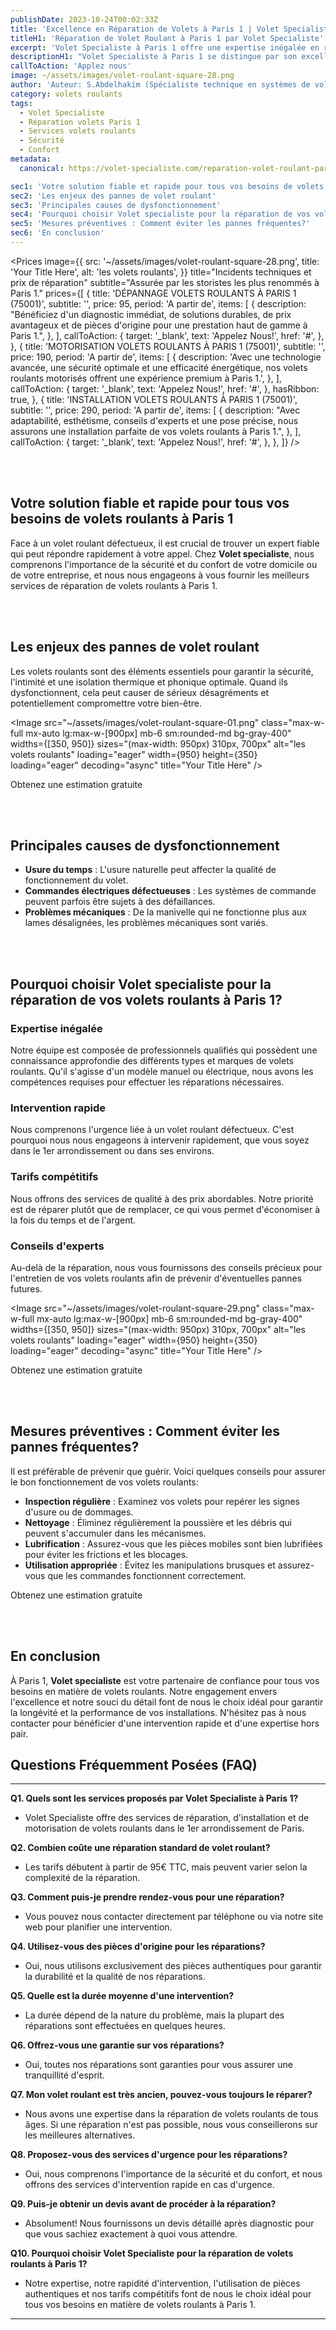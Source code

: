 ```yaml
---
publishDate: 2023-10-24T00:02:33Z
title: 'Excellence en Réparation de Volets à Paris 1 | Volet Specialiste'
titleH1: 'Réparation de Volet Roulant à Paris 1 par Volet Specialiste'
excerpt: 'Volet Specialiste à Paris 1 offre une expertise inégalée en réparation de volets roulants, garantissant sécurité, confort, et services abordables.'
descriptionH1: "Volet Specialiste à Paris 1 se distingue par son excellence dans la réparation de volets roulants. Reconnaissant l'importance de la sécurité et du confort, l'entreprise offre des services rapides et fiables. Avec une expertise inégalée, des interventions rapides et des tarifs compétitifs, ils sont le choix idéal pour tous les besoins en matière de volets roulants à Paris 1."
callToAction: 'Applez nous'
image: ~/assets/images/volet-roulant-square-28.png
author: 'Auteur: S.Abdelhakim (Spécialiste technique en systèmes de volets roulants)'
category: volets roulants
tags:
  - Volet Specialiste
  - Réparation volets Paris 1
  - Services volets roulants
  - Sécurité
  - Confort
metadata:
  canonical: https://volet-specialiste.com/reparation-volet-roulant-paris-1

sec1: 'Votre solution fiable et rapide pour tous vos besoins de volets roulants à Paris 1'
sec2: 'Les enjeux des pannes de volet roulant'
sec3: 'Principales causes de dysfonctionnement'
sec4: 'Pourquoi choisir Volet specialiste pour la réparation de vos volets roulants à Paris 1?'
sec5: 'Mesures préventives : Comment éviter les pannes fréquentes?'
sec6: 'En conclusion'
---
```



<Prices
  image={{
    src: '~/assets/images/volet-roulant-square-28.png',
    title: 'Your Title Here',
    alt: 'les volets roulants',
  }}
  title="Incidents techniques et prix de réparation"
  subtitle="Assurée par les storistes les plus renommés à Paris 1."
  prices={[
    {
      title: 'DÉPANNAGE VOLETS ROULANTS À PARIS 1 (75001)',
      subtitle: '',
      price: 95,
      period: 'A partir de',
      items: [
        {
          description:
            "Bénéficiez d'un diagnostic immédiat, de solutions durables, de prix avantageux et de pièces d'origine pour une prestation haut de gamme à Paris 1.",
        },
      ],
      callToAction: {
        target: '_blank',
        text: 'Appelez Nous!',
        href: '#',
      },
    },
    {
      title: 'MOTORISATION VOLETS ROULANTS À PARIS 1 (75001)',
      subtitle: '',
      price: 190,
      period: 'A partir de',
      items: [
        {
          description:
            'Avec une technologie avancée, une sécurité optimale et une efficacité énergétique, nos volets roulants motorisés offrent une expérience premium à Paris 1.',
        },
      ],
      callToAction: {
        target: '_blank',
        text: 'Appelez Nous!',
        href: '#',
      },
      hasRibbon: true,
    },
    {
      title: 'INSTALLATION VOLETS ROULANTS À PARIS 1 (75001)',
      subtitle: '',
      price: 290,
      period: 'A partir de',
      items: [
        {
          description:
            "Avec adaptabilité, esthétisme, conseils d'experts et une pose précise, nous assurons une installation parfaite de vos volets roulants à Paris 1.",
        },
      ],
      callToAction: {
        target: '_blank',
        text: 'Appelez Nous!',
        href: '#',
      },
    },
  ]}
/>

<a id="section1"></a>
<br />
<br />

## Votre solution fiable et rapide pour tous vos besoins de volets roulants à Paris 1

Face à un volet roulant défectueux, il est crucial de trouver un expert fiable qui peut répondre rapidement à votre appel. Chez **Volet specialiste**, nous comprenons l'importance de la sécurité et du confort de votre domicile ou de votre entreprise, et nous nous engageons à vous fournir les meilleurs services de réparation de volets roulants à Paris 1.

<a id="section2"></a>
<br />
<br />

## Les enjeux des pannes de volet roulant

Les volets roulants sont des éléments essentiels pour garantir la sécurité, l'intimité et une isolation thermique et phonique optimale. Quand ils dysfonctionnent, cela peut causer de sérieux désagréments et potentiellement compromettre votre bien-être.

<Image
  src="~/assets/images/volet-roulant-square-01.png"
  class="max-w-full mx-auto lg:max-w-[900px] mb-6 sm:rounded-md bg-gray-400"
  widths={[350, 950]}
  sizes="(max-width: 950px) 310px, 700px"
  alt="les volets roulants"
  loading="eager"
  width={950}
  height={350}
  loading="eager"
  decoding="async"
  title="Your Title Here"
/>

<div class="md:hidden">
  <TelMob
    callToAction={{
      text: 'Appelez Nous',
      href: 'tel:01 85 49 07 07',
    }}
  >
    <Fragment slot="title">Obtenez une estimation gratuite</Fragment>
  </TelMob>
</div>

<a id="section3"></a>
<br />
<br />

## Principales causes de dysfonctionnement

- **Usure du temps** : L'usure naturelle peut affecter la qualité de fonctionnement du volet.
- **Commandes électriques défectueuses** : Les systèmes de commande peuvent parfois être sujets à des défaillances.
- **Problèmes mécaniques** : De la manivelle qui ne fonctionne plus aux lames désalignées, les problèmes mécaniques sont variés.

<a id="section4"></a>
<br />
<br />

## Pourquoi choisir Volet specialiste pour la réparation de vos volets roulants à Paris 1?

### Expertise inégalée

Notre équipe est composée de professionnels qualifiés qui possèdent une connaissance approfondie des différents types et marques de volets roulants. Qu'il s'agisse d'un modèle manuel ou électrique, nous avons les compétences requises pour effectuer les réparations nécessaires.

### Intervention rapide

Nous comprenons l'urgence liée à un volet roulant défectueux. C'est pourquoi nous nous engageons à intervenir rapidement, que vous soyez dans le 1er arrondissement ou dans ses environs.

### Tarifs compétitifs

Nous offrons des services de qualité à des prix abordables. Notre priorité est de réparer plutôt que de remplacer, ce qui vous permet d'économiser à la fois du temps et de l'argent.

### Conseils d'experts

Au-delà de la réparation, nous vous fournissons des conseils précieux pour l'entretien de vos volets roulants afin de prévenir d'éventuelles pannes futures.

<Image
  src="~/assets/images/volet-roulant-square-29.png"
  class="max-w-full mx-auto lg:max-w-[900px] mb-6 sm:rounded-md bg-gray-400"
  widths={[350, 950]}
  sizes="(max-width: 950px) 310px, 700px"
  alt="les volets roulants"
  loading="eager"
  width={950}
  height={350}
  loading="eager"
  decoding="async"
  title="Your Title Here"
/>

<div class="md:hidden">
  <TelMob
    callToAction={{
      text: 'Appelez Nous',
      href: 'tel:01 85 49 07 07',
    }}
  >
    <Fragment slot="title">Obtenez une estimation gratuite</Fragment>
  </TelMob>
</div>

<a id="section5"></a>
<br />
<br />

## Mesures préventives : Comment éviter les pannes fréquentes?

Il est préférable de prévenir que guérir. Voici quelques conseils pour assurer le bon fonctionnement de vos volets roulants:

- **Inspection régulière** : Examinez vos volets pour repérer les signes d'usure ou de dommages.
- **Nettoyage** : Éliminez régulièrement la poussière et les débris qui peuvent s'accumuler dans les mécanismes.
- **Lubrification** : Assurez-vous que les pièces mobiles sont bien lubrifiées pour éviter les frictions et les blocages.
- **Utilisation appropriée** : Évitez les manipulations brusques et assurez-vous que les commandes fonctionnent correctement.

<div class="md:hidden">
  <TelMob
    callToAction={{
      text: 'Appelez Nous',
      href: 'tel:01 85 49 07 07',
    }}
  >
    <Fragment slot="title">Obtenez une estimation gratuite</Fragment>
  </TelMob>
</div>

<a id="section6"></a>
<br />
<br />

## En conclusion

À Paris 1, **Volet specialiste** est votre partenaire de confiance pour tous vos besoins en matière de volets roulants. Notre engagement envers l'excellence et notre souci du détail font de nous le choix idéal pour garantir la longévité et la performance de vos installations. N'hésitez pas à nous contacter pour bénéficier d'une intervention rapide et d'une expertise hors pair.

## Questions Fréquemment Posées (FAQ)

---

**Q1. Quels sont les services proposés par Volet Specialiste à Paris 1?**

- Volet Specialiste offre des services de réparation, d'installation et de motorisation de volets roulants dans le 1er arrondissement de Paris.

**Q2. Combien coûte une réparation standard de volet roulant?**

- Les tarifs débutent à partir de 95€ TTC, mais peuvent varier selon la complexité de la réparation.

**Q3. Comment puis-je prendre rendez-vous pour une réparation?**

- Vous pouvez nous contacter directement par téléphone ou via notre site web pour planifier une intervention.

**Q4. Utilisez-vous des pièces d'origine pour les réparations?**

- Oui, nous utilisons exclusivement des pièces authentiques pour garantir la durabilité et la qualité de nos réparations.

**Q5. Quelle est la durée moyenne d'une intervention?**

- La durée dépend de la nature du problème, mais la plupart des réparations sont effectuées en quelques heures.

**Q6. Offrez-vous une garantie sur vos réparations?**

- Oui, toutes nos réparations sont garanties pour vous assurer une tranquillité d'esprit.

**Q7. Mon volet roulant est très ancien, pouvez-vous toujours le réparer?**

- Nous avons une expertise dans la réparation de volets roulants de tous âges. Si une réparation n'est pas possible, nous vous conseillerons sur les meilleures alternatives.

**Q8. Proposez-vous des services d'urgence pour les réparations?**

- Oui, nous comprenons l'importance de la sécurité et du confort, et nous offrons des services d'intervention rapide en cas d'urgence.

**Q9. Puis-je obtenir un devis avant de procéder à la réparation?**

- Absolument! Nous fournissons un devis détaillé après diagnostic pour que vous sachiez exactement à quoi vous attendre.

**Q10. Pourquoi choisir Volet Specialiste pour la réparation de volets roulants à Paris 1?**

- Notre expertise, notre rapidité d'intervention, l'utilisation de pièces authentiques et nos tarifs compétitifs font de nous le choix idéal pour tous vos besoins en matière de volets roulants à Paris 1.

---
